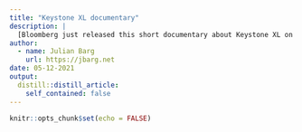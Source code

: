 ```yaml
---
title: "Keystone XL documentary"
description: |
  [Bloomberg just released this short documentary about Keystone XL on their Youtube channel.](https://www.youtube.com/watch?v=S6QvM5Heewo) Nicely summarizes some of its history, and interesting interviewees. [This is another documentary I just watched, about a well that has been spilling oil into the Gulf of Mexico since 2004.](https://www.youtube.com/watch?v=ztT45A501Tc) The company behind it displays an incredibly cynical attitude, good reminder why it is worth digging deeper on the oil & gas industry.
author:
  - name: Julian Barg
    url: https://jbarg.net
date: 05-12-2021
output:
  distill::distill_article:
    self_contained: false
---
```



```r
knitr::opts_chunk$set(echo = FALSE)
```
